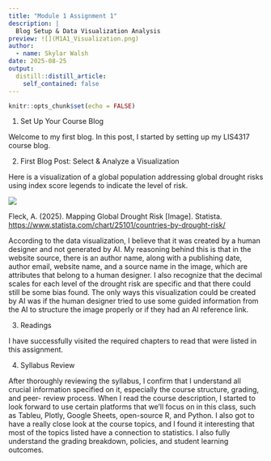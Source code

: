 ```yaml
---
title: "Module 1 Assignment 1"
description: |
  Blog Setup & Data Visualization Analysis
preview: ![](M1A1_Visualization.png)
author:
  - name: Skylar Walsh
date: 2025-08-25
output:
  distill::distill_article:
    self_contained: false
---
```


```r
knitr::opts_chunk$set(echo = FALSE)
```

1. Set Up Your Course Blog

Welcome to my first blog. In this post, I started by setting up my LIS4317
course blog.

2. First Blog Post: Select & Analyze a Visualization

Here is a visualization of a global population addressing global drought risks
using index score legends to indicate the level of risk.

![](M1A1_Visualization.png)

Fleck, A. (2025). Mapping Global Drought Risk [Image]. Statista. <https://www.statista.com/chart/25101/countries-by-drought-risk/>



According to the data visualization, I believe that it was created by a human 
designer and not generated by AI. My reasoning behind this is that in the
website source, there is an author name, along with a publishing date, author 
email, website name, and a source name in the image, which are attributes that 
belong to a human designer. I also recognize that the decimal scales for each 
level of the drought risk are specific and that there could still be some bias 
found. The only ways this visualization could be created by AI was if the human
designer tried to use some guided information from the AI to structure the image
properly or if they had an AI reference link.


3. Readings

I have successfully visited the required chapters to read that were listed in
this assignment.

4. Syllabus Review

After thoroughly reviewing the syllabus, I confirm that I understand all crucial
information specified on it, especially the course structure, grading, and peer-
review process. When I read the course description, I started to look forward to
use certain platforms that we'll focus on in this class, such as Tableu, Plotly,
Google Sheets, open-source R, and Python. I also got to have a really close look
at the course topics, and I found it interesting that most of the topics listed
have a connection to statistics. I also fully understand the grading breakdown,
policies, and student learning outcomes.




